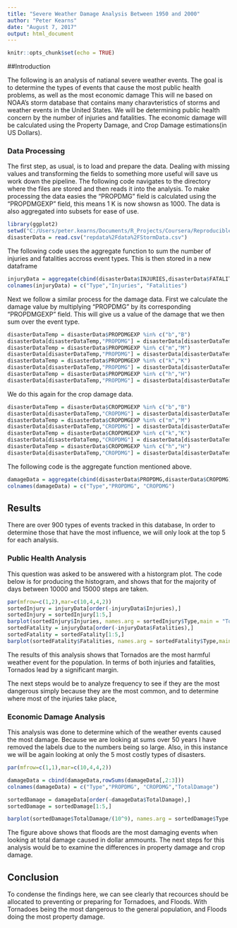 ---
title: "Severe Weather Damage Analysis Between 1950 and 2000"
author: "Peter Kearns"
date: "August 7, 2017"
output: html_document
---

```{r setup, include=FALSE}
knitr::opts_chunk$set(echo = TRUE)
```

##Introduction

The following is an analysis of natianal severe weather events.  The goal is to determine the types of events that cause the most public health problems, as well as the most economic damage  This will ne based on NOAA's storm database that contains many charavteristics of storms and weather events in the United States.  We will be determining public health concern by the number of injuries and fatalities.  The economic damage will be calculated using the Property Damage, and Crop Damage estimations(in US Dollars).


### Data Processing

The first step, as usual, is to load and prepare the data.  Dealing with missing values and transforming the fields to something more useful will save us work down the pipeline.  The following code navigates to the directory where the files are stored and then reads it into the analysis.  To make processing the data easies the "PROPDMG" field is calculated using the "PROPDMGEXP" field, this means 1 K is now showsn as 1000.  The data is also aggregated into subsets for ease of use. 


```{r read}
library(ggplot2)
setwd("C:/Users/peter.kearns/Documents/R_Projects/Coursera/ReproducibleProject2")
disasterData = read.csv("repdata%2Fdata%2FStormData.csv")
```
The following code uses the aggregate function to sum the number of injuries and fatalities accross event types.  This is then stored in a new dataframe
```{r injuryData}
injuryData = aggregate(cbind(disasterData$INJURIES,disasterData$FATALITIES),list(type = disasterData$EVTYPE),sum)
colnames(injuryData) = c("Type","Injuries", "Fatalities")
```
Next we follow a similar process for the damage data.  First we calculate the damage value by multiplying "PROPDMG" by its corresponding "PROPDMGEXP" field.  This will give us a value of the damage that we then sum over the event type.
```{r disasterDataProp}
disasterDataTemp = disasterData$PROPDMGEXP %in% c("b","B")
disasterData[disasterDataTemp,"PROPDMG"] = disasterData[disasterDataTemp,"PROPDMG"]*1000000000
disasterDataTemp = disasterData$PROPDMGEXP %in% c("m","M")
disasterData[disasterDataTemp,"PROPDMG"] = disasterData[disasterDataTemp,"PROPDMG"]*1000000
disasterDataTemp = disasterData$PROPDMGEXP %in% c("k","K")
disasterData[disasterDataTemp,"PROPDMG"] = disasterData[disasterDataTemp,"PROPDMG"]*1000
disasterDataTemp = disasterData$PROPDMGEXP %in% c("h","H")
disasterData[disasterDataTemp,"PROPDMG"] = disasterData[disasterDataTemp,"PROPDMG"]*100
```
We do this again for the crop damage data.
```{r disasterDataCrop}
disasterDataTemp = disasterData$CROPDMGEXP %in% c("b","B")
disasterData[disasterDataTemp,"CROPDMG"] = disasterData[disasterDataTemp,"CROPDMG"]*1000000000
disasterDataTemp = disasterData$CROPDMGEXP %in% c("m","M")
disasterData[disasterDataTemp,"CROPDMG"] = disasterData[disasterDataTemp,"CROPDMG"]*1000000
disasterDataTemp = disasterData$CROPDMGEXP %in% c("k","K")
disasterData[disasterDataTemp,"CROPDMG"] = disasterData[disasterDataTemp,"CROPDMG"]*1000
disasterDataTemp = disasterData$CROPDMGEXP %in% c("h","H")
disasterData[disasterDataTemp,"CROPDMG"] = disasterData[disasterDataTemp,"CROPDMG"]*100
```
The following code is the aggregate function mentioned above.
```{r dmgAggregate}
damageData = aggregate(cbind(disasterData$PROPDMG,disasterData$CROPDMG),list(type = disasterData$EVTYPE),sum)
colnames(damageData) = c("Type","PROPDMG", "CROPDMG")
```

## Results

There are over 900 types of events tracked in this database, In order to determine those that have the most influence, we will only look at the top 5 for each analysis.

### Public Health Analysis

This question was asked to be answered with a historgram plot.  The code below is for producing the histogram, and shows that for the majority of days between 10000 and 15000 steps are taken.

```{r injuries, echo=TRUE}
par(mfrow=c(1,2),mar=c(10,4,4,2))
sortedInjury = injuryData[order(-injuryData$Injuries),]
sortedInjury = sortedInjury[1:5,]
barplot(sortedInjury$Injuries, names.arg = sortedInjury$Type,main = "Top 5 Injury Causing events", ylab = "Injuries",horiz=F, las=2,col="lightblue")
sortedFatality = injuryData[order(-injuryData$Fatalities),]
sortedFatality = sortedFatality[1:5,]
barplot(sortedFatality$Fatalities, names.arg = sortedFatality$Type,main = "Top 5 Fatality Causing events",ylab = "Fatalities",horiz=F, las=2,col="lightblue")

```

The results of this analysis shows that Tornados are the most harmful weather event for the population.  In terms of both injuries and fatalities, Tornados lead by a significant margin.

The next steps would be to analyze frequency to see if they are the most dangerous simply because they are the most common, and to determine where most of the injuries take place,

### Economic Damage Analysis

This analysis was done to determine which of the weather events caused the most damage.  Because we are looking at sums over 50 years I have removed the labels due to the numbers being so large. Also, in this instance we will be again looking at only the 5 most costly types of disasters.

```{r economy, echo = TRUE}
par(mfrow=c(1,1),mar=c(10,4,4,2))

damageData = cbind(damageData,rowSums(damageData[,2:3]))
colnames(damageData) = c("Type","PROPDMG", "CROPDMG","TotalDamage")

sortedDamage = damageData[order(-damageData$TotalDamage),]
sortedDamage = sortedDamage[1:5,]

barplot(sortedDamage$TotalDamage/(10^9), names.arg = sortedDamage$Type,main = "Top 5 Damage Causing Events",ylab = "Damage",horiz=F, las=2,col="lightblue",, yaxt='n')
```



The figure above shows that floods are the most damaging events when looking at total damage caused in dollar ammounts.  The next steps for this analysis would be to examine the differences in property damage and crop damage. 

## Conclusion

To condense the findings here, we can see clearly that recources should be allocated to preventing or preparing for Tornadoes, and Floods.  With Tornadoes being the most dangerous to the general population, and Floods doing the most property damage.  
